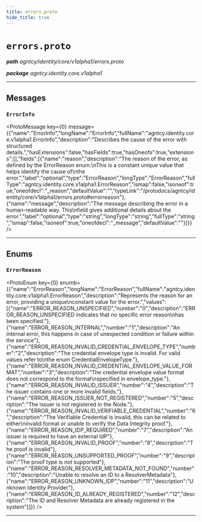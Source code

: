 ```yaml
---
title: errors.proto
hide_title: true
---
```



# `errors.proto`
_**path** agntcy/identity/core/v1alpha1/errors.proto_

_**package** agntcy.identity.core.v1alpha1_



---

## Messages


### `ErrorInfo`
<ProtoMessage key={0} message={{"name":"ErrorInfo","longName":"ErrorInfo","fullName":"agntcy.identity.core.v1alpha1.ErrorInfo","description":"Describes the cause of the error with structured details.","hasExtensions":false,"hasFields":true,"hasOneofs":true,"extensions":[],"fields":[{"name":"reason","description":"The reason of the error, as defined by the ErrorReason enum.\nThis is a constant unique value that helps identify the cause of\nthe error.","label":"optional","type":"ErrorReason","longType":"ErrorReason","fullType":"agntcy.identity.core.v1alpha1.ErrorReason","ismap":false,"isoneof":true,"oneofdecl":"_reason","defaultValue":"","typeLink":"/protodocs/agntcy/identity/core/v1alpha1/errors.proto#errorreason"},{"name":"message","description":"The message describing the error in a human-readable way. This\nfield gives additional details about the error.","label":"optional","type":"string","longType":"string","fullType":"string","ismap":false,"isoneof":true,"oneofdecl":"_message","defaultValue":""}]}} />

---
## Enums


### `ErrorReason`
<ProtoEnum key={0} enumb={{"name":"ErrorReason","longName":"ErrorReason","fullName":"agntcy.identity.core.v1alpha1.ErrorReason","description":"Represents the reason for an error, providing a unique\nconstant value for the error.","values":[{"name":"ERROR_REASON_UNSPECIFIED","number":"0","description":"ERROR_REASON_UNSPECIFIED indicates that no specific error reason\nhas been specified."},{"name":"ERROR_REASON_INTERNAL","number":"1","description":"An internal error, this happens in case of unexpected condition or failure within the service"},{"name":"ERROR_REASON_INVALID_CREDENTIAL_ENVELOPE_TYPE","number":"2","description":"The credential envelope type is invalid. For valid values refer to\nthe enum CredentialEnvelopeType."},{"name":"ERROR_REASON_INVALID_CREDENTIAL_ENVELOPE_VALUE_FORMAT","number":"3","description":"The credential envelope value format does not correspond to the format\nspecified in envelope_type."},{"name":"ERROR_REASON_INVALID_ISSUER","number":"4","description":"The issuer contains one or more invalid fields."},{"name":"ERROR_REASON_ISSUER_NOT_REGISTERED","number":"5","description":"The issuer is not registered in the Node."},{"name":"ERROR_REASON_INVALID_VERIFIABLE_CREDENTIAL","number":"6","description":"The Verifiable Credential is invalid, this can be related to either\ninvalid format or unable to verify the Data Integrity proof."},{"name":"ERROR_REASON_IDP_REQUIRED","number":"7","description":"An issuer is required to have an external IdP"},{"name":"ERROR_REASON_INVALID_PROOF","number":"8","description":"The proof is invalid"},{"name":"ERROR_REASON_UNSUPPORTED_PROOF","number":"9","description":"The proof type is not supported"},{"name":"ERROR_REASON_RESOLVER_METADATA_NOT_FOUND","number":"10","description":"Unable to resolve an ID to a ResolverMetadata"},{"name":"ERROR_REASON_UNKNOWN_IDP","number":"11","description":"Unknown Identity Provider"},{"name":"ERROR_REASON_ID_ALREADY_REGISTERED","number":"12","description":"The ID and Resolver Metadata are already registered in the system"}]}} />

---


  